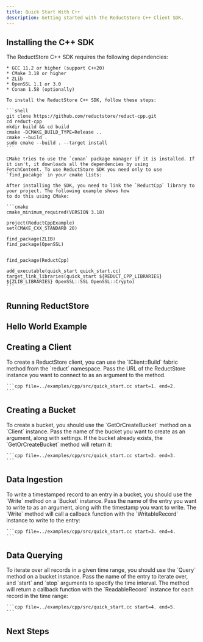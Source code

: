 ```yaml
---
title: Quick Start With C++
description: Getting started with the ReductStore C++ Client SDK.
---
```



<head>
  <link
    rel="canonical"
    href="https://www.reduct.store/docs/getting-started/with-cpp"
  />
</head>

<Intro language="C++" repository="reduct-cpp" />

## Installing the C++ SDK

<InstallSdk>
    The ReductStore C++ SDK requires the following dependencies:

    * GCC 11.2 or higher (support C++20)
    * CMake 3.18 or higher
    * ZLib
    * OpenSSL 1.1 or 3.0
    * Conan 1.58 (optionally)

    To install the ReductStore C++ SDK, follow these steps:

    ```shell
    git clone https://github.com/reductstore/reduct-cpp.git
    cd reduct-cpp
    mkdir build && cd build
    cmake -DCMAKE_BUILD_TYPE=Release ..
    cmake --build .
    sudo cmake --build . --target install
    ```

    CMake tries to use the `conan` package manager if it is installed. If it isn't, it downloads all the dependencies by using
    FetchContent. To use ReductStore SDK you need only to use `find_pacakge` in your cmake lists:

    After installing the SDK, you need to link the `ReductCpp` library to your project. The following example shows how
    to do this using CMake:

    ```cmake
    cmake_minimum_required(VERSION 3.18)

    project(ReductCppExample)
    set(CMAKE_CXX_STANDARD 20)

    find_package(ZLIB)
    find_package(OpenSSL)


    find_package(ReductCpp)

    add_executable(quick_start quick_start.cc)
    target_link_libraries(quick_start ${REDUCT_CPP_LIBRARIES} ${ZLIB_LIBRARIES} OpenSSL::SSL OpenSSL::Crypto)
    ```

</InstallSdk>

## Running ReductStore

<RunReductStore />

## Hello World Example

<UsingSdkSection example={QuickStart} language="cpp" />

## Creating a Client

<CreateClientSection>
    To create a ReductStore client, you can use the `IClient::Build` fabric method from the `reduct` namespace. Pass the URL of the
    ReductStore instance you want to connect to as an argument to the method.

    ```cpp file=../examples/cpp/src/quick_start.cc start=1. end=2.
    ```

</CreateClientSection>

## Creating a Bucket

<CreateBucketSection>
    To create a bucket, you should use the `GetOrCreateBucket` method on a `Client` instance. Pass the name of the bucket
    you want to create as an argument, along with settings.  If the bucket already exists, the `GetOrCreateBucket`
    method will return it:

    ```cpp file=../examples/cpp/src/quick_start.cc start=2. end=3.
    ```

</CreateBucketSection>

## Data Ingestion

<DataIngestionSection>
    To write a timestamped record to an entry in a bucket, you should use the `Write` method on a `Bucket` instance.
    Pass the name of the entry you want to write to as an argument, along with the timestamp you want to write.
    The `Write` method will call a callback function with the `WritableRecord` instance to write to the entry:

    ```cpp file=../examples/cpp/src/quick_start.cc start=3. end=4.
    ```

</DataIngestionSection>

## Data Querying

<DataQueryingSection>
    To iterate over all records in a given time range, you should use the `Query` method on a bucket instance. Pass the
    name of the entry to iterate over, and `start` and `stop` arguments to specify the time interval. The method will return
    a callback function with the `ReadableRecord` instance for each record in the time range:

    ```cpp file=../examples/cpp/src/quick_start.cc start=4. end=5.
    ```

</DataQueryingSection>

## Next Steps

<NextStep />
